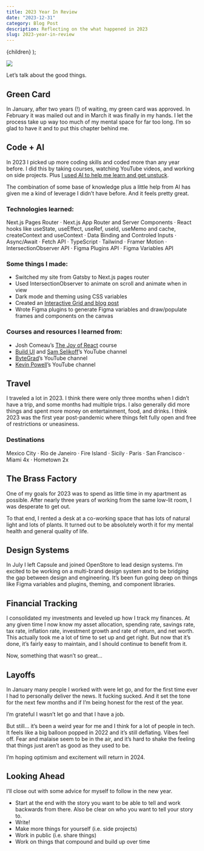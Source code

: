 ```yaml
---
title: 2023 Year In Review
date: "2023-12-31"
category: Blog Post
description: Reflecting on the what happened in 2023
slug: 2023-year-in-review
---
```


  <BlogPostLayout meta={meta}>{children}</BlogPostLayout>
);

<Image src={hero} />

Let’s talk about the good things. 

## Green Card
In January, after two years (!) of waiting, my green card was approved. In February it was mailed out and in March it was finally in my hands. I let the process take up way too much of my mental space for far too long. I’m so glad to have it and to put this chapter behind me. 

## Code + AI
In 2023 I picked up more coding skills and coded more than any year before. I did this by taking courses, watching YouTube videos, and working on side projects. Plus [I used AI to help me learn and get unstuck](/writing/how-I-use-AI). 

The combination of some base of knowledge plus a little help from AI has given me a kind of leverage I didn’t have before. And it feels pretty great. 

### Technologies learned:
Next.js Pages Router · Next.js App Router and Server Components  · React hooks like useState, useEffect, useRef, useId, useMemo and cache, createContext and useContext · Data Binding and Controled Inputs ·  Async/Await · Fetch API · TypeScript · Tailwind · Framer Motion · IntersectionObserver API · Figma Plugins API · Figma Variables API 

### Some things I made:
- Switched my site from Gatsby to Next.js pages router
- Used IntersectionObserver to animate on scroll and animate when in view
- Dark mode and theming using CSS variables
- Created an [Interactive Grid and blog post](/writing/interactive-grid)
- Wrote Figma plugins to generate Figma variables and draw/populate frames and components on the canvas


### Courses and resources I learned from:
- Josh Comeau’s [The Joy of React](https://www.joyofreact.com) course
- [Build UI](https://buildui.com) and [Sam Selikoff](https://www.youtube.com/@samselikoff)’s YouTube channel
- [ByteGrad](https://www.youtube.com/@ByteGrad)’s YouTube channel
- [Kevin Powell](https://www.youtube.com/@KevinPowell)’s YouTube channel

## Travel
I traveled a lot in 2023. I think there were only three months when I didn’t have a trip, and some months had multiple trips. I also generally did more things and spent more money on entertainment, food, and drinks. I think 2023 was the first year post-pandemic where things felt fully open and free of restrictions or uneasiness. 

### Destinations
Mexico City · Rio de Janeiro · Fire Island · Sicily · Paris · San Francisco · Miami 4x · Hometown 2x

## The Brass Factory
One of my goals for 2023 was to spend as little time in my apartment as possible. After nearly three years of working from the same low-lit room, I was desperate to get out.

To that end, I rented a desk at a co-working space that has lots of natural light and lots of plants. It turned out to be absolutely worth it for my mental health and general quality of life.

## Design Systems

In July I left Capsule and joined OpenStore to lead design systems. I’m excited to be working on a multi-brand design system and to be bridging the gap between design and engineering. It’s been fun going deep on things like Figma variables and plugins, theming, and component libraries.

## Financial Tracking 
I consolidated my investments and leveled up how I track my finances. At any given time I now know my asset allocation, spending rate, savings rate, tax rate, inflation rate, investment growth and rate of return, and net worth. This actually took me a lot of time to set up and get right. But now that it’s done, it’s fairly easy to maintain, and I should continue to benefit from it. 

<div 
  style={{
    margin: "3rem",
  }}
/>

Now, something that wasn’t so great...

## Layoffs
In January many people I worked with were let go, and for the first time ever I had to personally deliver the news. It fucking sucked. And it set the tone for the next few months and if I’m being honest for the rest of the year. 

I’m grateful I wasn’t let go and that I have a job.

But still... it’s been a weird year for me and I think for a lot of people in tech. It feels like a big balloon popped in 2022 and it’s still deflating. Vibes feel off. Fear and malaise seem to be in the air, and it’s hard to shake the feeling that things just aren’t as good as they used to be. 

I’m hoping optimism and excitement will return in 2024.


## Looking Ahead
I’ll close out with some advice for myself to follow in the new year. 

- Start at the end with the story you want to be able to tell and work backwards from there. Also be clear on who you want to tell your story to.
- Write!
- Make more things for yourself (i.e. side projects)
- Work in public (i.e. share things)
- Work on things that compound and build up over time

